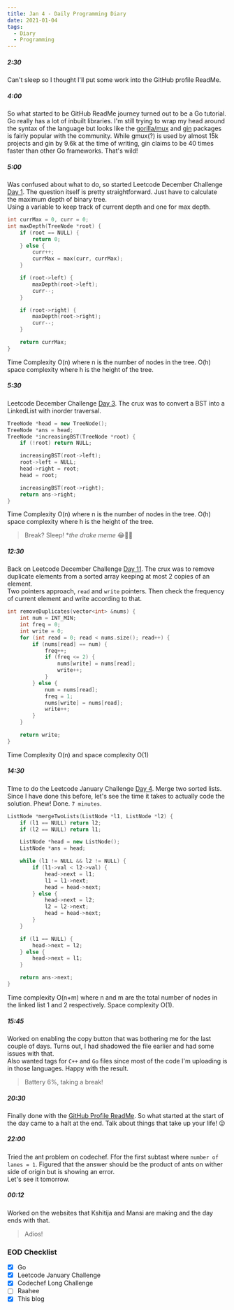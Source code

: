 ```yaml
---
title: Jan 4 - Daily Programming Diary
date: 2021-01-04
tags:
  - Diary
  - Programming
---
```


##### 2:30
Can't sleep so I thought I'll put some work into the GitHub profile ReadMe. 

##### 4:00
So what started to be GitHub ReadMe journey turned out to be a Go tutorial. Go really has a lot of inbuilt libraries. I'm still trying to wrap my head around the syntax of the language but looks like the [gorilla/mux](https://github.com/gorilla/mux) and [gin](https://github.com/gin-gonic/gin) packages is fairly popular with the community.
While gmux(?) is used by almost 15k projects and gin by 9.6k at the time of writing, gin claims to be 40 times faster than other Go frameworks. That's wild!

##### 5:00
Was confused about what to do, so started Leetcode December Challenge [Day 1](https://leetcode.com/explore/featured/card/december-leetcoding-challenge/569/week-1-december-1st-december-7th/3551/). The question itself is pretty straightforward. Just have to calculate the maximum depth of binary tree.  
Using a variable to keep track of current depth and one for max depth.

```cpp:title=maximum-depth-of-binary-tree.cpp
int currMax = 0, curr = 0;
int maxDepth(TreeNode *root) {
    if (root == NULL) {
        return 0;
    } else {
        curr++;
        currMax = max(curr, currMax);
    }

    if (root->left) {
        maxDepth(root->left);
        curr--;
    }

    if (root->right) {
        maxDepth(root->right);
        curr--;
    }

    return currMax;
}
```
Time Complexity O(n) where n is the number of nodes in the tree. O(h) space complexity where h is the height of the tree.

##### 5:30
Leetcode December Challenge [Day 3](https://leetcode.com/explore/featured/card/december-leetcoding-challenge/569/week-1-december-1st-december-7th/3553/). The crux was to convert a BST into a LinkedList with inorder traversal. 

```cpp:title=increasing-order-search-tree.cpp
TreeNode *head = new TreeNode();
TreeNode *ans = head;
TreeNode *increasingBST(TreeNode *root) {
    if (!root) return NULL;

    increasingBST(root->left);
    root->left = NULL;
    head->right = root;
    head = root;

    increasingBST(root->right);
    return ans->right;
}
```
Time Complexity O(n) where n is the number of nodes in the tree. O(h) space complexity where h is the height of the tree.

> Break? Sleep! *_the drake meme_ 😂🤷‍♂️

##### 12:30
Back on Leetcode December Challenge [Day 11](https://leetcode.com/explore/featured/card/december-leetcoding-challenge/570/week-2-december-8th-december-14th/3562/). The crux was to remove duplicate elements from a sorted array keeping at most 2 copies of an element.  
Two pointers approach, `read` and `write` pointers. Then check the frequency of current element and write according to that.

```cpp:title=remove-duplicates-from-sorted-array-ii.cpp
int removeDuplicates(vector<int> &nums) {
    int num = INT_MIN;
    int freq = 0;
    int write = 0;
    for (int read = 0; read < nums.size(); read++) {
        if (nums[read] == num) {
            freq++;
            if (freq <= 2) {
                nums[write] = nums[read];
                write++;
            }
        } else {
            num = nums[read];
            freq = 1;
            nums[write] = nums[read];
            write++;
        }
    }

    return write;
}
```
Time Complexity O(n) and space complexity O(1)

##### 14:30
TIme to do the Leetcode January Challenge [Day 4](https://leetcode.com/explore/featured/card/january-leetcoding-challenge-2021/579/week-1-january-1st-january-7th/3592/). Merge two sorted lists. Since I have done this before, let's see the time it takes to actually code the solution. 
Phew! Done. `7 minutes`.

```cpp:title=merge-two-sorted-lists.cpp
ListNode *mergeTwoLists(ListNode *l1, ListNode *l2) {
    if (l1 == NULL) return l2;
    if (l2 == NULL) return l1;

    ListNode *head = new ListNode();
    ListNode *ans = head;

    while (l1 != NULL && l2 != NULL) {
        if (l1->val < l2->val) {
            head->next = l1;
            l1 = l1->next;
            head = head->next;
        } else {
            head->next = l2;
            l2 = l2->next;
            head = head->next;
        }
    }

    if (l1 == NULL) {
        head->next = l2;
    } else {
        head->next = l1;
    }

    return ans->next;
}
```
Time complexity O(n+m) where n and m are the total number of nodes in the linked list 1 and 2 respectively. Space complexity O(1). 

##### 15:45
Worked on enabling the copy button that was bothering me for the last couple of days. Turns out, I had shadowed the file earlier and had some issues with that.  
Also wanted tags for `C++` and `Go` files since most of the code I'm uploading is in those languages. Happy with the result.

> Battery 6%, taking a break!

##### 20:30
Finally done with the [GitHub Profile ReadMe](https://github.com/parasg1999). So what started at the start of the day came to a halt at the end. Talk about things that take up your life! 😛

##### 22:00
Tried the ant problem on codechef. Ffor the first subtast where `number of lanes = 1`. Figured that the answer should be the product of ants on wither side of origin but is showing an error.  
Let's see it tomorrow.

##### 00:12
Worked on the websites that Kshitija and Mansi are making and the day ends with that.

> Adios!

### EOD Checklist
- [x] Go
- [x] Leetcode January Challenge
- [x] Codechef Long Challenge
- [ ] Raahee
- [x] This blog 